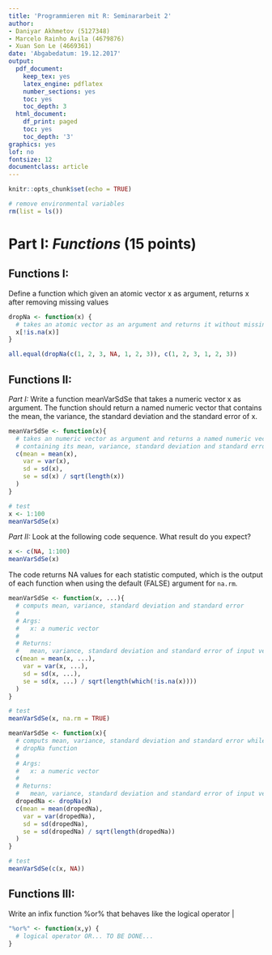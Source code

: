 ```yaml
---
title: 'Programmieren mit R: Seminararbeit 2'
author:
- Daniyar Akhmetov (5127348)
- Marcelo Rainho Avila (4679876)
- Xuan Son Le (4669361)
date: 'Abgabedatum: 19.12.2017'
output:
  pdf_document:
    keep_tex: yes
    latex_engine: pdflatex
    number_sections: yes
    toc: yes
    toc_depth: 3
  html_document:
    df_print: paged
    toc: yes
    toc_depth: '3'
graphics: yes
lof: no
fontsize: 12
documentclass: article
---
```

\newpage
```r
knitr::opts_chunk$set(echo = TRUE)

# remove environmental variables
rm(list = ls())
```

# Part I: *Functions* (15 points)

## Functions I:

Define  a  function  which  given  an  atomic  vector x as  argument,
returns x after  removing  missing values

```r
dropNa <- function(x) {
  # takes an atomic vector as an argument and returns it without missing values
  x[!is.na(x)]
}
```

```r
all.equal(dropNa(c(1, 2, 3, NA, 1, 2, 3)), c(1, 2, 3, 1, 2, 3))
```

## Functions II:

*Part I:* Write a function meanVarSdSe that takes a numeric vector x as argument. The function should return a named numeric vector that contains the mean, the variance, the standard deviation and the standard error of x. 
```r
meanVarSdSe <- function(x){
  # takes an numeric vector as argument and returns a named numeric vector 
  # containing its mean, variance, standard deviation and standard error 
  c(mean = mean(x),
    var = var(x),
    sd = sd(x),
    se = sd(x) / sqrt(length(x))
  )
}

# test
x <- 1:100
meanVarSdSe(x)
``` 


\vspace{1cm} <!-- add 1 cm vertical space -->

*Part II:*  Look at the following code sequence. What result do you expect?

```r
x <- c(NA, 1:100)
meanVarSdSe(x)
```

The code returns NA values for each statistic computed, which is the output
of each function when using the default (FALSE) argument for `na.rm`.


```r
meanVarSdSe <- function(x, ...){
  # computs mean, variance, standard deviation and standard error
  #
  # Args:
  #   x: a numeric vector
  #
  # Returns:
  #   mean, variance, standard deviation and standard error of input vector
  c(mean = mean(x, ...),
    var = var(x, ...),
    sd = sd(x, ...),
    se = sd(x, ...) / sqrt(length(which(!is.na(x))))
  )
}

# test
meanVarSdSe(x, na.rm = TRUE)
```


```r
meanVarSdSe <- function(x){
  # computs mean, variance, standard deviation and standard error while using 
  # dropNa function
  #
  # Args:
  #   x: a numeric vector
  #
  # Returns:
  #   mean, variance, standard deviation and standard error of input vector
  dropedNa <- dropNa(x)
  c(mean = mean(dropedNa),
    var = var(dropedNa),
    sd = sd(dropedNa),
    se = sd(dropedNa) / sqrt(length(dropedNa))
  )
}

# test
meanVarSdSe(c(x, NA))
```




## Functions III: 

Write an infix function %or% that behaves like the logical operator |

```r
"%or%" <- function(x,y) {
  # logical operator OR... TO BE DONE...
}
```












